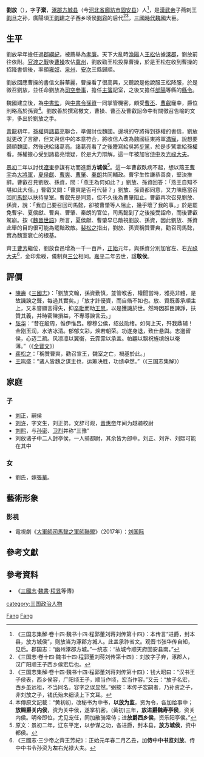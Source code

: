 {{Otheruses|劉放}}
'''劉放'''（{{bd|2世紀||250年|catIdx=L}}），字'''子棄'''，[[涿郡|涿郡]][[方城县|方城县]]（今[[河北省|河北省]][[廊坊市|廊坊市]][[固安县|固安县]]）人<ref>《三国志集解·卷十四·魏书十四·程郭董刘蒋刘传第十四》：本传言“进爵，封本县，放方城侯”，则放当为涿郡方城人。此盖承祚省文。观晋书张华传自知，见后。郡国志：“幽州涿郡方城。”一统志：“故城今顺天府固安县南。”</ref>，是[[漢武帝|漢武帝]]子燕剌王[[劉旦|劉旦]]之孙，廣陽頃王[[刘建_(广阳王)|劉建]]之子西乡顷侯[[劉容|劉容]]的后代<ref>《三国志·卷十四·魏书十四·程郭董刘蒋刘传第十四》：刘放字子弃，涿郡人，汉广阳顺王子西乡侯宏后也。</ref><ref>《三国志集解·卷十四·魏书十四·程郭董刘蒋刘传第十四》：钱大昭曰：“汉书王子侯表，西乡侯容，广阳顷王子，顺当作顷，宏当作容。”又云：“放子名宏，西乡虽远祖，不当同名。容字之误显然。”弼按：本传子宏嗣者，乃孙资之子，非刘放之子，钱氏殆未细读上下文耳。</ref>，[[三國時代|三國時代]][[曹魏|魏國]]大臣。

== 生平 ==
劉放早年擔任過[[郡綱紀|郡綱紀]]，被薦舉為[[孝廉|孝廉]]。天下大亂時[[漁陽|漁陽]]人[[王松|王松]]佔據[[涿郡|涿郡]]，劉放前往依附。[[官渡之戰|官渡之戰]]後[[曹操|曹操]]攻佔[[冀州|冀州]]，劉放勸王松投靠曹操，於是王松在收到曹操的招降書信後，率領[[雍奴|雍奴]]、[[泉州|泉州]]、[[安次|安次]]三縣歸順。

劉放回應曹操的書信文辭華麗，曹操看了很高興，又聽說是他說服王松降服，於是徵召劉放，並任命劉放為[[司空參事|司空參事]]，擔任[[主簿|主簿]]記室，之後又擔任[[郃陽|郃陽]]等縣的[[縣令|縣令]]。

魏國建立後，為[[中書監|中書監]]，與[[中書令|中書令]][[孫資|孫資]]一同掌管機密，頗受[[曹丕|曹丕]]、[[曹叡|曹叡]]寵幸，爵位則略高於孫資<ref>本傳原文記載：“黄初初，改秘书为中书，'''以放为监'''，资为令，各加给事中；'''放赐爵关内侯'''，资为关中侯，遂掌机密。(黃初)三年，'''放进爵魏寿亭侯'''，资关内侯。明帝即位，尤见宠任，同加散骑常侍；进'''放爵西乡侯'''，资乐阳亭侯。”</ref>。劉放善於撰寫檄文，曹操、曹丕及曹叡詔命中有關徵召告喻的文字，多出於劉放之手。

[[青龍|青龍]]初年，[[孫權|孫權]]與[[諸葛亮|諸葛亮]]聯合，準備討伐魏國。邊境的守將得到孫權的書信，劉放就更改了言辭，但又與信中的本意符合，將收信人改為魏國征東將軍[[滿寵|滿寵]]，說想要歸順魏國，然後送給諸葛亮。諸葛亮看了之後謄寫給吳將[[步騭|步騭]]，於是步騭拿給孫權看。孫權擔心受到諸葛亮懷疑，於是大力辯解。這一年被加官[[侍中|侍中]]及[[光祿大夫|光祿大夫]]。

[[景初|景初]]二年以討伐[[遼東|遼東]]參謀有功而進爵'''方城侯'''<ref>原文：景初二年，辽东平定，以参谋之功，各进爵，封本县，'''放方城侯'''，资中都侯。</ref>。這一年曹叡臥病不起，想以燕王[[曹宇_(三国)|曹宇]]為[[大将军_(东亚)|大將軍]]，[[夏侯獻|夏侯獻]]、[[曹爽|曹爽]]、[[曹肇|曹肇]]、[[秦朗|秦朗]]共同輔政。曹宇生性謙恭善良，堅決推辭。曹叡召見劉放、孫資，問：「燕王為何如此？」劉放、孫資回答：「燕王自知不堪如此大任。」曹叡又問：「曹爽是否可代替？」劉放、孫資都同意，又力陳應當召回[[司馬懿|司馬懿]]以扶持皇室。曹叡先是同意，但不久後為曹肇阻止。曹叡再次召見劉放、孫資，說：「我自己要召回司馬懿，卻被曹肇等人阻止，幾乎壞了我的事。」於是罷免曹宇、夏侯獻、曹爽、曹肇、秦朗的官位，司馬懿到了之後接受詔命，而後曹叡駕崩。按《[[魏晉世語|魏晉世語]]》所言，夏侯獻、曹肇早已敵視劉放、孫資，因此劉放、孫資此舉的目的很可能為罷黜政敵。[[裴松之|裴松之]]指出，劉放、孫資稱贊曹爽，勸召司馬懿，實為魏室衰亡的根基。

齊王[[曹芳|曹芳]]繼位，劉放食邑增為一千一百戶，[[正始_(曹魏)|正始]]元年，與孫資分別加官左、右[[光祿大夫|光祿大夫]]<ref>《三國志·三少帝之齊王芳紀》：正始元年春二月乙丑，加'''侍中中书监刘放'''、侍中中书令孙资为'''左'''右光禄大夫。</ref>，金印紫綬，儀制與[[三公|三公]]相同。[[嘉平_(曹魏)|嘉平]]二年去世，諡'''敬侯'''。

== 評價 ==
* [[陳壽|陳壽]]《[[三國志|三國志]]》：「劉放文翰，孫資勤慎，並管喉舌，權聞當時，雅亮非體，是故譏諛之聲，每過其實矣。」「放才計優資，而自脩不如也。放、資既善承順主上，又未嘗顯言得失，抑[[辛毗|辛毗]]而助[[王思|王思]]，以是獲譏於世。然時因群臣諫諍，扶贊其義，并時密陳損益，不專導諛言云。」
* [[张华|张华]]：“昔在殷周，惟伊惟吕。穆穆公侯，绍兹勋绪。如何上天，歼我鼎辅！金刚玉润，水洁冰清。郁郁文彩，焕若朝荣。功遂身退，致仕悬舆。志邈留侯，心迈二疏。风凛凛以翼衡，云霏霏以承盖。帕翩以飘祝旌缤纷以奄薄。”（《[[全晋文|全晋文]]》）
* [[裴松之|裴松之]]：「稱贊曹爽，勸召宣王，魏室之亡，禍基於此。」
* [[王鸣盛|王鸣盛]]：“诸人皆魏之谋主也，运筹决胜，功绩卓然。”（《三国志集解》）

== 家庭 ==
=== 子 ===
*[[刘正|刘正]]，嗣侯
*[[刘许|刘许]]，字文生，刘正弟，文辞可观，[[晋惠帝|晋惠帝]]年间为越骑校尉
*[[刘熙|刘熙]]，与[[孙密|孙密]]、[[卫烈|卫烈]]并称“三豫”
*刘放诸子中二人封亭侯，一人骑都尉，其余皆为郎中。刘正、刘许、刘熙可能在其中

=== 女 ===
* 劉氏，嫁[[張華|張華]]。

== 藝術形象 ==
=== 影視 ===
* 電視劇《[[大軍師司馬懿之軍師聯盟|大軍師司馬懿之軍師聯盟]]》（2017年）：[[刘国际|刘国际]]

== 參考文獻 ==
{{Reflist}}

== 參考資料 ==
* 《[[三國志|三國志]]·[[魏書|魏書]]·[[程昱|程昱]]等傳》

{{三国志}}

{{Authority control}}
{{DEFAULTSORT:Liu刘}}
[[Category:刘姓|Fang]]
[[Category:汉朝宗室|Fang]]
[[category:三国政治人物|category:三国政治人物]]
